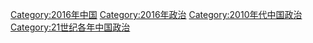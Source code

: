 [[Category:2016年中国|Category:2016年中国]]
[[Category:2016年政治|Category:2016年政治]]
[[Category:2010年代中国政治|Category:2010年代中国政治]]
[[Category:21世纪各年中国政治|Category:21世纪各年中国政治]]